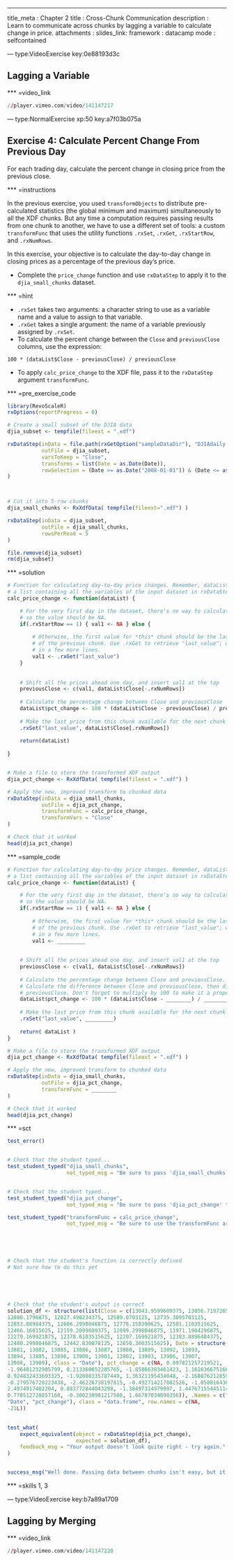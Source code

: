 ---
title_meta  : Chapter 2
title       : Cross-Chunk Communication
description : Learn to communicate across chunks by lagging a variable to calculate change in price. 
attachments :
 slides_link: 
framework   : datacamp
mode        : selfcontained


--- type:VideoExercise key:0e88193d3c

## Lagging a Variable 

*** =video_link

```r
//player.vimeo.com/video/141147217
```


--- type:NormalExercise xp:50 key:a7f03b075a

## Exercise 4: Calculate Percent Change From Previous Day
  
For each trading day, calculate the percent change in closing price 
from the previous close. 


*** =instructions

In the previous exercise, you used `transformObjects` to distribute pre-calculated
statistics (the global minimum and maximum) simultaneously to all the XDF chunks.
But any time 
a computation requires passing results from one chunk to another, we have to use
a different set of tools: a custom `transformFunc` that uses the utility functions
`.rxSet`, `.rxGet`, `.rxStartRow`, and `.rxNumRows`.

In this exercise, your objective is to calculate the day-to-day change in closing
prices as a percentage of the previous day's price.

 - Complete the `price_change` function and use `rxDataStep` to apply it to the
`djia_small_chunks` dataset. 


*** =hint

 - `.rxSet` takes two arguments: a character string to use as a variable name
   and a value to assign to that variable. 
 - `.rxGet` takes a single argument: the name of a variable previously assigned
   by `.rxSet`.
 - To calculate the percent change between the `Close` and `previousClose` 
   columns, use the expression:
   
`100 * (dataList$Close - previousClose) / previousClose`

 - To apply `calc_price_change` to the XDF file, pass it to the `rxDataStep`
   argument `transformFunc`.


*** =pre_exercise_code
```r
library(RevoScaleR)
rxOptions(reportProgress = 0)

# Create a small subset of the DJIA data
djia_subset <- tempfile(fileext = ".xdf")

rxDataStep(inData = file.path(rxGetOption("sampleDataDir"), "DJIAdaily.xdf"),
           outFile = djia_subset, 
           varsToKeep = "Close",
           transforms = list(Date = as.Date(Date)),
           rowSelection = (Date >= as.Date("2008-01-01")) & (Date <= as.Date("2008-01-31"))
)



# Cut it into 5-row chunks
djia_small_chunks <- RxXdfData( tempfile(fileext=".xdf") )

rxDataStep(inData = djia_subset,
           outFile = djia_small_chunks, 
           rowsPerRead = 5
)

file.remove(djia_subset)
rm(djia_subset)

```

*** =solution

```r

# Function for calculating day-to-day price changes. Remember, dataList will be
# a list containing all the variables of the input dataset in rxDataStep
calc_price_change <- function(dataList) {

    # For the very first day in the dataset, there's no way to calculate change,
    # so the value should be NA.
    if(.rxStartRow == 1) { val1 <- NA } else {
        
        # Otherwise, the first value for *this* chunk should be the last value
        # of the previous chunk. Use .rxGet to retrieve "last_value"; we'll create it
        # in a few more lines.
        val1 <- .rxGet("last_value")
    }
	
    
    # Shift all the prices ahead one day, and insert val1 at the top
	previousClose <- c(val1, dataList$Close[-.rxNumRows])
	
	# Calculate the percentage change between Close and previousClose
	dataList$pct_change <- 100 * (dataList$Close - previousClose) / previousClose
	
	# Make the last price from this chunk available for the next chunk with .rxSet
	.rxSet("last_value", dataList$Close[.rxNumRows])
	
	return(dataList)
	
}


# Make a file to store the transformed XDF output
djia_pct_change <- RxXdfData( tempfile(fileext = ".xdf") )

# Apply the new, improved transform to chunked data
rxDataStep(inData = djia_small_chunks, 
           outFile = djia_pct_change, 
           transformFunc = calc_price_change,
           transformVars = "Close"
)

# Check that it worked
head(djia_pct_change)

```


*** =sample_code

```r

# Function for calculating day-to-day price changes. Remember, dataList will be
# a list containing all the variables of the input dataset in rxDataStep
calc_price_change <- function(dataList) {

    # For the very first day in the dataset, there's no way to calculate change,
    # so the value should be NA.
    if(.rxStartRow == 1) { val1 <- NA } else {
        
        # Otherwise, the first value for *this* chunk should be the last value
        # of the previous chunk. Use .rxGet to retrieve "last_value"; we'll set it
        # in a few more lines.
        val1 <- _________
        
    
    # Shift all the prices ahead one day, and insert val1 at the top
	previousClose <- c(val1, dataList$Close[-.rxNumRows])
	
	# Calculate the percentage change between Close and previousClose.
	# Calculate the difference between Close and previousClose, then divide by
	# previousClose. Don't forget to multiply by 100 to make it a proper percentage.
	dataList$pct_change <- 100 * (dataList$Close - ________) / ________
	
	# Make the last price from this chunk available for the next chunk with .rxSet
	.rxSet("last_value", _________)
	
	return( dataList )
}

# Make a file to store the transformed XDF output
djia_pct_change <- RxXdfData( tempfile(fileext = ".xdf") )

# Apply the new, improved transform to chunked data
rxDataStep(inData = djia_small_chunks, 
           outFile = djia_pct_change, 
           transformFunc = ________
)

# Check that it worked
head(djia_pct_change)

```


*** =sct

```r

test_error()


# Check that the student typed...
test_student_typed("djia_small_chunks",
                   not_typed_msg = "Be sure to pass 'djia_small_chunks' to the inData argument in rxDataStep.")


# Check that the student typed...
test_student_typed("djia_pct_change",
                   not_typed_msg = "Be sure to pass 'djia_pct_change' to the outFile argument in rxDataStep to store your results.")

test_student_typed("transformFunc = calc_price_change",
                   not_typed_msg = "Be sure to use the transformFunc argument to pass calc_price_change to rxDataStep.")





# Check that the student's function is correctly defined
# Not sure how to do this yet





# Check that the student's output is correct
solution_df <- structure(list(Close = c(13043.9599609375, 13056.7197265625, 
12800.1796875, 12827.490234375, 12589.0703125, 12735.3095703125, 
12853.08984375, 12606.2998046875, 12778.150390625, 12501.1103515625, 
12466.16015625, 12159.2099609375, 12099.2998046875, 11971.1904296875, 
12270.169921875, 12378.6103515625, 12207.169921875, 12383.8896484375, 
12480.2998046875, 12442.830078125, 12650.3603515625), Date = structure(c(13880, 
13881, 13882, 13885, 13886, 13887, 13888, 13889, 13892, 13893, 
13894, 13895, 13896, 13900, 13901, 13902, 13903, 13906, 13907, 
13908, 13909), class = "Date"), pct_change = c(NA, 0.097821257219521, 
-1.96481232985799, 0.213360652285765, -1.85866383461423, 1.16163667516652, 
0.924832433693325, -1.92008335787449, 1.36321195434048, -2.16807621285908, 
-0.279576728223438, -2.46226738197815, -0.492714217802526, -1.05881643622359, 
2.4974917402204, 0.883772844043298, -1.38497314979997, 1.44767155445114, 
0.778512720857168, -0.300230981217508, 1.66787034890356)), .Names = c("Close", 
"Date", "pct_change"), class = "data.frame", row.names = c(NA, 
-21L))

    
test_what(
    expect_equivalent(object = rxDataStep(djia_pct_change),
                      expected = solution_df),
    feedback_msg = "Your output doesn't look quite right - try again."
)


success_msg("Well done. Passing data between chunks isn't easy, but it is essential for some operations.")

```

*** =skills
1, 3







--- type:VideoExercise key:b7a89a1709


## Lagging by Merging 

*** =video_link

```r
//player.vimeo.com/video/141147220
```


